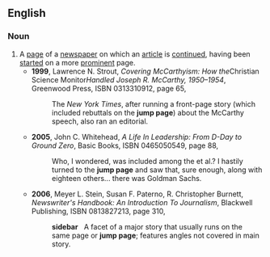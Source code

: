 ==English==
===Noun===
{{en-noun}}
#A [[page]] of a [[newspaper]] on which an [[article]] is [[continue]]d, having been [[start]]ed on a more [[prominent]] page.
#*'''1999''', Lawrence N. Strout, ''Covering McCarthyism: How the ''Christian Science Monitor'' Handled Joseph R. McCarthy, 1950–1954'', Greenwood Press, ISBN 0313310912, page 65,
#*:The ''New York Times'',<!--sic The not italicized--> after running a front-page story (which included rebuttals on the '''jump page''') about the McCarthy speech, also ran an editorial.
#*'''2005''', John C. Whitehead, ''A Life In Leadership: From D-Day to Ground Zero'', Basic Books, ISBN 0465050549, page 88,
#*:Who, I wondered, was included among the et al.?<!--sic no ital no quote--> I hastily turned to the '''jump page''' and saw that, sure enough, along with eighteen others... there was Goldman Sachs.
#*'''2006''', Meyer L. Stein, Susan F. Paterno, R. Christopher Burnett, ''Newswriter's Handbook: An Introduction To Journalism'', Blackwell Publishing, ISBN 0813827213, page 310,
#*:'''sidebar''' &nbsp; A facet of a major story that usually runs on the same page or '''jump page'''; features angles not covered in main story.